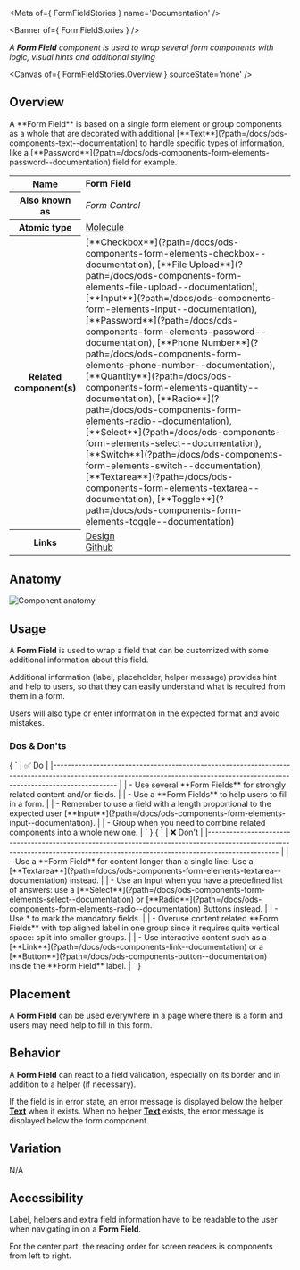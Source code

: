 
<Meta of={ FormFieldStories } name='Documentation' />

<Banner of={ FormFieldStories } />

_A **Form Field** component is used to wrap several form components with logic, visual hints and additional styling_

<Canvas of={ FormFieldStories.Overview } sourceState='none' />

## Overview
<div>
  <div id='description'>
    A **Form Field** is based on a single form element or group components as a whole that are decorated with additional
    [**Text**](?path=/docs/ods-components-text--documentation) to handle specific types of information, like a
    [**Password**](?path=/docs/ods-components-form-elements-password--documentation) field for example.
  </div>

  <table>
    <tbody>
    <tr>
      <th scope="row">Name</th>
      <td><strong>Form Field</strong></td>
    </tr>
    <tr>
      <th scope="row">Also known as</th>
      <td><em>Form Control</em></td>
    </tr>
    <tr>
      <th scope="row">Atomic type</th>
      <td>
        <a href='https://atomicdesign.bradfrost.com/chapter-2/#molecules'>Molecule<OdsIcon
          name={ ODS_ICON_NAME.externalLink }
          style={ { fontSize: '.7rem', paddingLeft: '.3rem', paddingRight: '.2rem' } }></OdsIcon></a>
      </td>
    </tr>
    <tr>
      <th scope="row">Related component(s)</th>
      <td>
        [**Checkbox**](?path=/docs/ods-components-form-elements-checkbox--documentation), [**File
        Upload**](?path=/docs/ods-components-form-elements-file-upload--documentation),
        [**Input**](?path=/docs/ods-components-form-elements-input--documentation),
        [**Password**](?path=/docs/ods-components-form-elements-password--documentation), [**Phone
        Number**](?path=/docs/ods-components-form-elements-phone-number--documentation),
        [**Quantity**](?path=/docs/ods-components-form-elements-quantity--documentation),
        [**Radio**](?path=/docs/ods-components-form-elements-radio--documentation),
        [**Select**](?path=/docs/ods-components-form-elements-select--documentation),
        [**Switch**](?path=/docs/ods-components-form-elements-switch--documentation),
        [**Textarea**](?path=/docs/ods-components-form-elements-textarea--documentation),
        [**Toggle**](?path=/docs/ods-components-form-elements-toggle--documentation)
      </td>
    </tr>
    <tr>
      <th scope="row">Links</th>
      <td>
        <a href='https://www.figma.com/proto/tIKzHa5KvHHyosgIgyBswB/Design-Tokens'>Design<OdsIcon
          name={ ODS_ICON_NAME.externalLink }
          style={ { fontSize: '.7rem', paddingLeft: '.3rem', paddingRight: '.2rem' } }></OdsIcon></a><br />
        <a href='https://github.com/ovh/design-system/tree/master/packages/components/src/form-field'>Github<OdsIcon
          name={ ODS_ICON_NAME.externalLink }
          style={ { fontSize: '.7rem', paddingLeft: '.3rem', paddingRight: '.2rem' } }></OdsIcon></a>
      </td>
    </tr>
    </tbody>
  </table>
</div>

## Anatomy

![Component anatomy](components/form-field/anatomy.png "Component anatomy")

## Usage

A **Form Field** is used to wrap a field that can be customized with some additional information about this field.

Additional information (label, placeholder, helper message) provides hint and help to users, so that they can easily understand what is required from them in a form.

Users will also type or enter information in the expected format and avoid mistakes.

### Dos & Don'ts

<Markdown>
  { `
| ✅ Do                                                                                                                                                                           |
|------------------------------------------------------------------------------------------------------------------------------------------------------------------------------ |
| - Use several **Form Fields** for strongly related content and/or fields.                                                                                                      |
| - Use a **Form Fields** to help users to fill in a form.                                                                                                                       |
| - Remember to use a field with a length proportional to the expected user [**Input**](?path=/docs/ods-components-form-elements-input--documentation).                                   |
| - Group when you need to combine related components into a whole new one.                                                                                                      |
` }
</Markdown>
<Markdown>
  { `
| ❌ Don't                                                                                                                                                                                                                    |
|--------------------------------------------------------------------------------------------------------------------------------------------------------------------------------                                           |
| - Use a **Form Field** for content longer than a single line: Use a [**Textarea**](?path=/docs/ods-components-form-elements-textarea--documentation) instead.                                                                       |
| - Use an Input when you have a predefined list of answers: use a [**Select**](?path=/docs/ods-components-form-elements-select--documentation) or [**Radio**](?path=/docs/ods-components-form-elements-radio--documentation) Buttons instead. |
| - Use * to mark the mandatory fields.                                                                                                                                                                                      |
| - Overuse content related **Form Fields** with top aligned label in one group since it requires quite vertical space: split into smaller groups.                                                                           |
| - Use interactive content such as a [**Link**](?path=/docs/ods-components-link--documentation) or a [**Button**](?path=/docs/ods-components-button--documentation) inside the **Form Field** label.        |
` }
</Markdown>

## Placement

A **Form Field** can be used everywhere in a page where there is a form and users may need help to fill in this form.

## Behavior

A **Form Field** can react to a field validation, especially on its border and in addition to a helper (if necessary).

If the field is in error state, an error message is displayed below the helper [**Text**](?path=/docs/ods-components-text--documentation) when it exists. When no helper [**Text**](?path=/docs/ods-components-text--documentation) exists, the error message is displayed below the form component.

## Variation

N/A

## Accessibility

Label, helpers and extra field information have to be readable to the user when navigating in on a **Form Field**.

For the center part, the reading order for screen readers is components from left to right.
